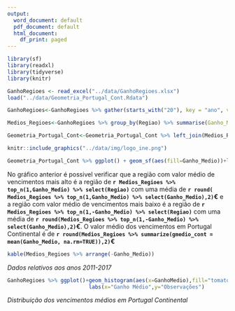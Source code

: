 ```yaml
---
output:
  word_document: default
  pdf_document: default
  html_document:
    df_print: paged
---
```


```r
library(sf)
library(readxl)
library(tidyverse)
library(knitr)
```

```r
GanhoRegioes <- read_excel("../data/GanhoRegioes.xlsx")
load("../data/Geometria_Portugal_Cont.Rdata")
```

```r
GanhoRegioes<-GanhoRegioes %>% gather(starts_with("20"), key = "ano", value = "GanhoMedio")
```

```r
Medios_Regioes<-GanhoRegioes %>% group_by(Regiao) %>% summarise(Ganho_Medio= mean(GanhoMedio))
```
 
```r
Geometria_Portugal_Cont<-Geometria_Portugal_Cont %>% left_join(Medios_Regioes)
```
 
```r
knitr::include_graphics("../data/img/logo_ine.png")
```

```r
Geometria_Portugal_Cont %>% ggplot() + geom_sf(aes(fill=Ganho_Medio))+labs(fill="Vencimentos Médios")+ theme_minimal()
```

  No gráfico anterior é possivel verificar que a região com valor médio de vencimentos mais alto é a região de **`r Medios_Regioes %>% top_n(1,Ganho_Medio) %>% select(Regiao)`** com uma média de **`r round( Medios_Regioes %>% top_n(1,Ganho_Medio) %>% select(Ganho_Medio),2) `€** e a região com valor médio de vencimentos mais baixo é a região de **`r Medios_Regioes %>% top_n(1,-Ganho_Medio) %>% select(Regiao)`** com uma média de **`r round(Medios_Regioes %>% top_n(1,-Ganho_Medio) %>% select(Ganho_Medio),2) `€**.
  O valor médio dos vencimentos em Portugal Continental é de **`r round(Medios_Regioes %>% summarize(gmedio_cont = mean(Ganho_Medio, na.rm=TRUE)),2)`€**
```r
kable(Medios_Regioes %>% arrange(-Ganho_Medio))
```

*Dados relativos aos anos 2011-2017* 

```r
GanhoRegioes %>% ggplot()+geom_histogram(aes(x=GanhoMedio),fill="tomato", binwidth = 50)+
                          labs(x="Ganho Médio",y="Observações")
```

*Distribuição dos vencimentos médios em Portugal Continental*